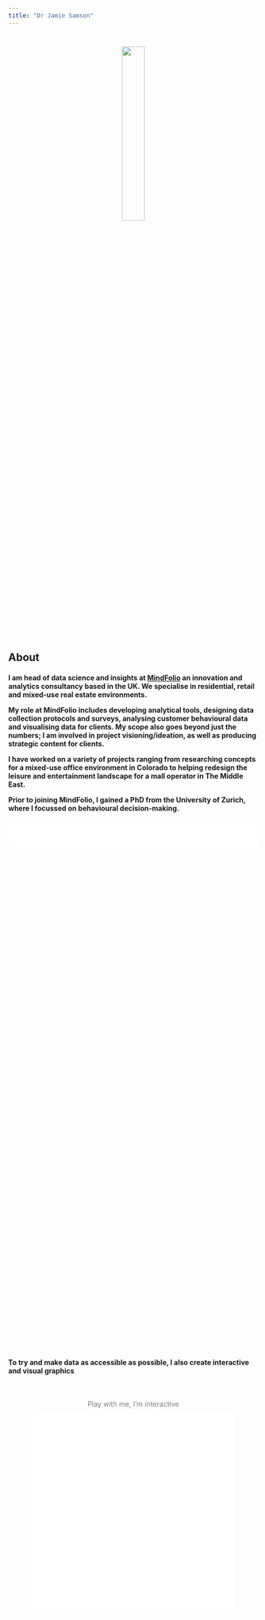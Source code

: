 ---
title: "Dr Jamie Samson"
---
<style>

.fade-in-section {
  opacity: 0;
  transform: translateY(20vh);
  visibility: hidden;
  transition: opacity 0.6s ease-out, transform 1.2s ease-out;
  will-change: opacity, visibility;
}
.fade-in-section.is-visible {
  opacity: 1;
  transform: none;
  visibility: visible;
}


.hideme
{
    opacity:0;
}


.top {
  margin: 0;
  position: relative;
  width: 100%;
  background-color: #ffffff;
  height: 50px;
  opacity: 1;
  text-align: center;
  font-size: 80px;
  font-weight: 100;
  color: #000000;
}

.title {
 text-align: center;
}
</style>

<script>

$(function(){//$(document).ready shorthand
  $('.monster').fadeIn('slow');
});
$(document).ready(function() {
    /* Every time the window is scrolled ... */
    $(window).scroll( function(){
        /* Check the location of each desired element */
        $('.hideme').each( function(i){
            var bottom_of_object = $(this).position().top + $(this).outerHeight();
            var bottom_of_window = $(window).scrollTop() + $(window).height();
            /* If the object is completely visible in the window, fade it it */
            if( bottom_of_window > bottom_of_object ){
                $(this).animate({'opacity':'1'},100);
            }
        }); 
    });
    
});


$(window).scroll(function(){
    $(".top").css("opacity", 1 - $(window).scrollTop() / 700);
  });

</script>


<center>
<img src="images/jsamson2.jpg" style="width:30%; margin-bottom: 20px; padding-top: 5%;"></p>
</center>

<h2>About</h2>
<h4>I am head of data science and insights at <a href="mindfolio.com">MindFolio</a> an innovation and analytics consultancy based in the UK. We specialise in residential, retail and mixed-use real estate environments.

My role at MindFolio includes developing analytical tools, designing data collection protocols and surveys, analysing customer behavioural data and visualising data for clients. My scope also goes beyond just the numbers; I am involved in project visioning/ideation, as well as producing strategic content for clients. 

I have worked on a variety of projects ranging from researching concepts for a mixed-use office environment in Colorado to helping redesign the leisure and entertainment landscape for a mall operator in The Middle East.

Prior to joining MindFolio, I gained a PhD from the University of Zurich, where I focussed on behavioural decision-making.</h4>

<div class="top">
<center><span style="font-size: 48px;"><i class="fa fa-angle-double-down"></i></span></center>
</div>

<br>
<br>
<div class="hideme">
<h2>Industry skills</h2>
<h4>
urban design | behavioural design | green design | health/wellbeing<br>
concept development | masterplanning<br>
consumer research
</h4>
</div>
<br>
<br>
<div class="hideme">
<h2>Technical skills</h2>

<h3>R</h3>
<h4>
shiny | shinyjs | shinydashboard | flexdashboard | markdown<br>
ggplot2 | gganimate | plotly | networkD3 | r2d3 | leaflet | igraph<br>
tidyverse
<h4>
</div>

<div class="hideme">
<h3>Analytical techniques</h3>
<h4>
regression | clustering | decision trees<br>
sentiment analysis | NLP | topic modelling
</h4>
</div>

<div class="hideme">
<h3>Research techniques</h3>
<h4>
behavioural science<br>
survey design/programming<br>
best-worst scaling | conjoint | discrete choice modelling
</h4>
</div>

<div class="hideme">
<h3>Other skills</h3>
<h4>
html | css | javascript<br>
Windows server
</h4>
</div>
<br>
<br>

<div class="hideme">
<h2>Data visualisation</h2>
<h4>
As data is now such an integral part of the decision-making process, I constantly work to ensure MindFolio operates at the bleeding edge of data visualisation and dashboard creation.

<br>

You can find an example of one of my creations <a href="https://example.mindfolioresearch.com/" target="blank_">here</a> (works best on desktop) - a big data app which uses over 20 variables across London wards to get an understanding of community health. You can read more about the tool in this article for TechUK <a href="https://www.techuk.org/resource/the-power-of-big-data-in-understanding-shaping-community-development2.html" target="blank_">here</a>.</h4>
</div>
<br>
<h4>To try and make data as accessible as possible, I also create interactive and visual graphics</h4>
<br>
<center><p style="color: grey;">Play with me, I'm interactive</p></center>
<center><iframe src="network.html" width="80%" height="400" frameBorder="0"></iframe></center>
<br>
<div class="hideme">
<h2>Open source projects</h2>
<h4>
<a href="https://github.com/JamieSamson">Click here</a> to visit my GitHub profile for some open source R projects I have written</h4>
</div>